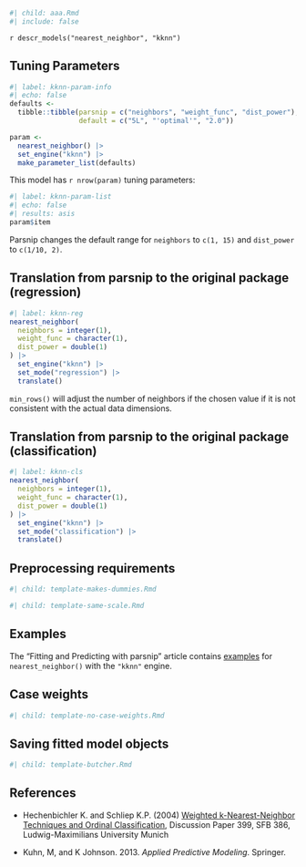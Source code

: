 ```r
#| child: aaa.Rmd
#| include: false
```

`r descr_models("nearest_neighbor", "kknn")`

## Tuning Parameters

```r
#| label: kknn-param-info
#| echo: false
defaults <- 
  tibble::tibble(parsnip = c("neighbors", "weight_func", "dist_power"),
                 default = c("5L", "'optimal'", "2.0"))

param <-
  nearest_neighbor() |> 
  set_engine("kknn") |> 
  make_parameter_list(defaults)
```

This model has `r nrow(param)` tuning parameters:

```r
#| label: kknn-param-list
#| echo: false
#| results: asis
param$item
```

Parsnip changes the default range for `neighbors` to `c(1, 15)` and `dist_power` to `c(1/10, 2)`.


## Translation from parsnip to the original package (regression)

```r
#| label: kknn-reg
nearest_neighbor(
  neighbors = integer(1),
  weight_func = character(1),
  dist_power = double(1)
) |>  
  set_engine("kknn") |> 
  set_mode("regression") |> 
  translate()
```

`min_rows()` will adjust the number of neighbors if the chosen value if it is not consistent with the actual data dimensions.

## Translation from parsnip to the original package (classification)

```r
#| label: kknn-cls
nearest_neighbor(
  neighbors = integer(1),
  weight_func = character(1),
  dist_power = double(1)
) |> 
  set_engine("kknn") |> 
  set_mode("classification") |> 
  translate()
```

## Preprocessing requirements

```r
#| child: template-makes-dummies.Rmd
```

```r
#| child: template-same-scale.Rmd
```

## Examples 

The "Fitting and Predicting with parsnip" article contains [examples](https://parsnip.tidymodels.org/articles/articles/Examples.html#nearest-neighbor-kknn) for `nearest_neighbor()` with the `"kknn"` engine.

## Case weights

```r
#| child: template-no-case-weights.Rmd
```

## Saving fitted model objects

```r
#| child: template-butcher.Rmd
```

## References

 - Hechenbichler K. and Schliep K.P. (2004) [Weighted k-Nearest-Neighbor Techniques and Ordinal Classification](https://epub.ub.uni-muenchen.de/1769/), Discussion Paper 399, SFB 386, Ludwig-Maximilians University Munich
 
 - Kuhn, M, and K Johnson. 2013. _Applied Predictive Modeling_. Springer.

